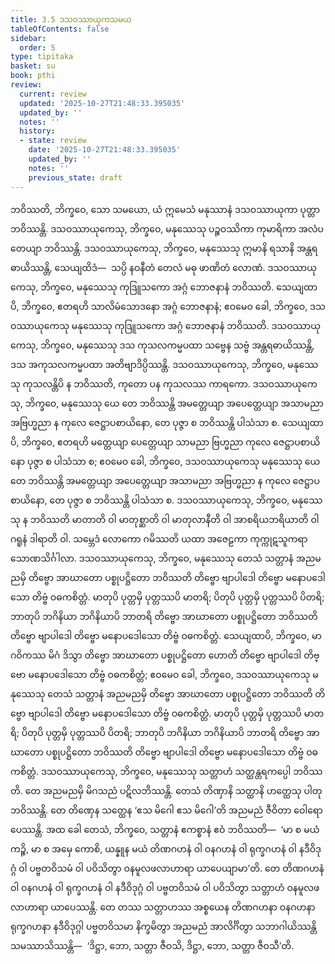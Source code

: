 ```yaml
---
title: 3.5 ဒသဝဿာယုကသမယ
tableOfContents: false
sidebar:
  order: 5
type: tipitaka
basket: su
book: pthi
review:
  current: review
  updated: '2025-10-27T21:48:33.395035'
  updated_by: ''
  notes: ''
  history:
  - state: review
    date: '2025-10-27T21:48:33.395035'
    updated_by: ''
    notes: ''
    previous_state: draft
---
```



<ReviewStatus review={frontmatter.review} showDetails={true} />

<HypothesisAnnotation frontmatter={frontmatter} />

<DynamicBreadcrumb />

<Division number="103" book="pthi" e="ch" v="8" p="59">

<Paragraph number="219" book="pthi">
ဘဝိဿတိ, ဘိက္ခဝေ, သော သမယော, ယံ ဣမေသံ မနုဿာနံ ဒသဝဿာယုကာ ပုတ္တာ ဘဝိဿန္တိ. ဒသဝဿာယုကေသု, ဘိက္ခဝေ, မနုဿေသု ပဉ္စဝဿိကာ ကုမာရိကာ အလံပတေယျာ ဘဝိဿန္တိ. ဒသဝဿာယုကေသု, ဘိက္ခဝေ, မနုဿေသု ဣမာနိ ရသာနိ အန္တရဓာယိဿန္တိ, သေယျထိဒံ—  သပ္ပိ နဝနီတံ တေလံ မဓု ဖာဏိတံ လောဏံ. ဒသဝဿာယုကေသု, ဘိက္ခဝေ, မနုဿေသု ကုဒြူသကော အဂ္ဂံ ဘောဇနာနံ ဘဝိဿတိ. သေယျထာပိ, ဘိက္ခဝေ, ဧတရဟိ သာလိမံသောဒနော အဂ္ဂံ ဘောဇနာနံ; ဧဝမေဝ ခေါ, ဘိက္ခဝေ, ဒသဝဿာယုကေသု မနုဿေသု ကုဒြူသကော အဂ္ဂံ ဘောဇနာနံ ဘဝိဿတိ.
</Paragraph>

<Paragraph number="220" book="pthi">
ဒသဝဿာယုကေသု, ဘိက္ခဝေ, မနုဿေသု ဒသ ကုသလကမ္မပထာ သဗ္ဗေန သဗ္ဗံ အန္တရဓာယိဿန္တိ, ဒသ အကုသလကမ္မပထာ အတိဗျာဒိပ္ပိဿန္တိ. ဒသဝဿာယုကေသု, ဘိက္ခဝေ, မနုဿေသု ကုသလန္တိပိ န ဘဝိဿတိ, ကုတော ပန ကုသလဿ ကာရကော. ဒသဝဿာယုကေသု, ဘိက္ခဝေ, မနုဿေသု ယေ တေ ဘဝိဿန္တိ အမတ္တေယျာ အပေတ္တေယျာ အသာမညာ အဗြဟ္မညာ န ကုလေ ဇေဋ္ဌာပစာယိနော, တေ ပုဇ္ဇာ စ ဘဝိဿန္တိ ပါသံသာ စ. သေယျထာပိ, ဘိက္ခဝေ, ဧတရဟိ မတ္တေယျာ ပေတ္တေယျာ သာမညာ ဗြဟ္မညာ ကုလေ ဇေဋ္ဌာပစာယိနော ပုဇ္ဇာ စ ပါသံသာ စ; ဧဝမေဝ ခေါ, ဘိက္ခဝေ, ဒသဝဿာယုကေသု မနုဿေသု ယေ တေ ဘဝိဿန္တိ အမတ္တေယျာ အပေတ္တေယျာ အသာမညာ အဗြဟ္မညာ န ကုလေ ဇေဋ္ဌာပစာယိနော, တေ ပုဇ္ဇာ စ ဘဝိဿန္တိ ပါသံသာ စ.
</Paragraph>

<Paragraph number="221" book="pthi">
ဒသဝဿာယုကေသု, ဘိက္ခဝေ, မနုဿေသု န ဘဝိဿတိ မာတာတိ ဝါ မာတုစ္ဆာတိ ဝါ မာတုလာနီတိ ဝါ အာစရိယဘရိယာတိ ဝါ ဂရူနံ ဒါရာတိ ဝါ. သမ္ဘေဒံ လောကော ဂမိဿတိ ယထာ အဇေဠကာ ကုက္ကုဋသူကရာ သောဏသိင်္ဂါလာ.
</Paragraph>

<Paragraph number="222" book="pthi">
ဒသဝဿာယုကေသု, ဘိက္ခဝေ, မနုဿေသု တေသံ သတ္တာနံ အညမညမှိ တိဗ္ဗော အာဃာတော ပစ္စုပဋ္ဌိတော ဘဝိဿတိ တိဗ္ဗော ဗျာပါဒေါ တိဗ္ဗော မနောပဒေါသော တိဗ္ဗံ ဝဓကစိတ္တံ. မာတုပိ ပုတ္တမှိ ပုတ္တဿပိ မာတရိ; ပိတုပိ ပုတ္တမှိ ပုတ္တဿပိ ပိတရိ; ဘာတုပိ ဘဂိနိယာ ဘဂိနိယာပိ ဘာတရိ တိဗ္ဗော အာဃာတော ပစ္စုပဋ္ဌိတော ဘဝိဿတိ တိဗ္ဗော ဗျာပါဒေါ တိဗ္ဗော မနောပဒေါသော တိဗ္ဗံ ဝဓကစိတ္တံ. သေယျထာပိ, ဘိက္ခဝေ, မာဂဝိကဿ မိဂံ ဒိသွာ တိဗ္ဗော အာဃာတော ပစ္စုပဋ္ဌိတော ဟောတိ တိဗ္ဗော ဗျာပါဒေါ တိဗ္ဗော မနောပဒေါသော တိဗ္ဗံ ဝဓကစိတ္တံ; ဧဝမေဝ ခေါ, ဘိက္ခဝေ, ဒသဝဿာယုကေသု မနုဿေသု တေသံ သတ္တာနံ အညမညမှိ တိဗ္ဗော အာဃာတော ပစ္စုပဋ္ဌိတော ဘဝိဿတိ တိဗ္ဗော ဗျာပါဒေါ တိဗ္ဗော မနောပဒေါသော တိဗ္ဗံ ဝဓကစိတ္တံ. မာတုပိ ပုတ္တမှိ ပုတ္တဿပိ မာတရိ; ပိတုပိ ပုတ္တမှိ ပုတ္တဿပိ ပိတရိ; ဘာတုပိ ဘဂိနိယာ ဘဂိနိယာပိ ဘာတရိ တိဗ္ဗော အာဃာတော ပစ္စုပဋ္ဌိတော ဘဝိဿတိ တိဗ္ဗော ဗျာပါဒေါ တိဗ္ဗော မနောပဒေါသော တိဗ္ဗံ ဝဓကစိတ္တံ.
</Paragraph>

</Division>
<Division number="104" book="pthi" e="ch" v="8" p="60">

<Paragraph number="223" book="pthi">
ဒသဝဿာယုကေသု, ဘိက္ခဝေ, မနုဿေသု သတ္တာဟံ သတ္ထန္တရကပ္ပေါ ဘဝိဿတိ. တေ အညမညမှိ မိဂသညံ ပဋိလဘိဿန္တိ. တေသံ တိဏှာနိ သတ္ထာနိ ဟတ္ထေသု ပါတုဘဝိဿန္တိ. တေ တိဏှေန သတ္ထေန ‘ဧသ မိဂေါ ဧသ မိဂေါ’တိ အညမညံ ဇီဝိတာ ဝေါရောပေဿန္တိ.
</Paragraph>

<Paragraph number="224" book="pthi">
အထ ခေါ တေသံ, ဘိက္ခဝေ, သတ္တာနံ ဧကစ္စာနံ ဧဝံ ဘဝိဿတိ—  ‘မာ စ မယံ ကဉ္စိ, မာ စ အမှေ ကောစိ, ယန္နူန မယံ တိဏဂဟနံ ဝါ ဝနဂဟနံ ဝါ ရုက္ခဂဟနံ ဝါ နဒီဝိဒုဂ္ဂံ ဝါ ပဗ္ဗတဝိသမံ ဝါ ပဝိသိတွာ ဝနမူလဖလာဟာရာ ယာပေယျာမာ’တိ. တေ တိဏဂဟနံ ဝါ ဝနဂဟနံ ဝါ ရုက္ခဂဟနံ ဝါ နဒီဝိဒုဂ္ဂံ ဝါ ပဗ္ဗတဝိသမံ ဝါ ပဝိသိတွာ သတ္တာဟံ ဝနမူလဖလာဟာရာ ယာပေဿန္တိ. တေ တဿ သတ္တာဟဿ အစ္စယေန တိဏဂဟနာ ဝနဂဟနာ ရုက္ခဂဟနာ နဒီဝိဒုဂ္ဂါ ပဗ္ဗတဝိသမာ နိက္ခမိတွာ အညမညံ အာလိင်္ဂိတွာ သဘာဂါယိဿန္တိ သမဿာသိဿန္တိ—  ‘ဒိဋ္ဌာ, ဘော, သတ္တာ ဇီဝသိ, ဒိဋ္ဌာ, ဘော, သတ္တာ ဇီဝသီ’တိ.
</Paragraph>
</Division>